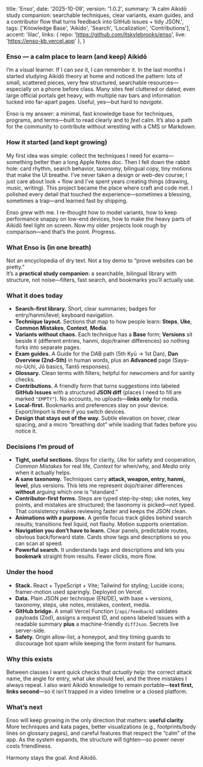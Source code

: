   title: 'Enso',
  date: '2025-10-09',
  version: '1.0.2',
  summary:
    'A calm Aikidō study companion: searchable techniques, clear variants, exam guides, and a contributor flow that turns feedback into GitHub issues + tidy JSON.',
  tags: ['Knowledge Base', 'Aikido', 'Search', 'Localization', 'Contributions'],
  accent: 'lilac',
  links: {
    repo: 'https://github.com/itskylebrooks/enso',
    live: 'https://enso-kb.vercel.app'
  },
}

### Enso — a calm place to learn (and keep) Aikidō

I’m a visual learner. If I can *see* it, I can remember it. In the last months I started studying Aikidō theory at home and noticed the pattern: lots of small, scattered pieces, very few structured, searchable resources—especially on a phone before class. Many sites feel cluttered or dated; even large official portals get heavy, with multiple nav bars and information tucked into far-apart pages. Useful, yes—but hard to *navigate*.

Enso is my answer: a minimal, fast knowledge base for techniques, programs, and terms—built to read clearly and to *feel* calm. It’s also a path for the community to contribute without wrestling with a CMS or Markdown.

### How it started (and kept growing)

My first idea was simple: collect the techniques I need for exams—something better than a long Apple Notes doc. Then I fell down the rabbit hole: card rhythm, search behavior, taxonomy, bilingual copy, tiny motions that make the UI breathe. I’ve never taken a design or web-dev course; I just care about look + flow and I’ve spent years creating things (drawing, music, writing). This project became the place where craft and code met. I polished every detail that touched the experience—sometimes a blessing, sometimes a trap—and learned fast by shipping.

Enso grew with me. I re-thought how to model variants, how to keep performance snappy on low-end devices, how to make the heavy parts of Aikidō feel light on screen. Now my older projects look rough by comparison—and that’s the point. Progress.

### What Enso is (in one breath)

Not an encyclopedia of dry text. Not a toy demo to “prove websites can be pretty.”  
It’s a **practical study companion**: a searchable, bilingual library with structure, not noise—filters, fast search, and bookmarks you’ll actually use.

### What it does today

- **Search-first library.** Short, clear summaries; badges for entry/hanmi/level; keyboard navigation.
- **Technique layout.** Sections that map to how people learn: **Steps**, **Uke**, **Common Mistakes**, **Context**, **Media**.
- **Variants without chaos.** Each technique has a **Base** form; **Versions** sit beside it (different entries, hanmi, dojo/trainer differences) so nothing forks into separate pages.
- **Exam guides.** A Guide for the DAB path (5th Kyū → 1st Dan), **Dan Overview (2nd–5th)** in human words, plus an **Advanced** page (Saya-no-Uchi, Jō basics, Tantō responses).
- **Glossary.** Clean terms with filters; helpful for newcomers and for sanity checks.
- **Contributions.** A friendly form that turns suggestions into labeled **GitHub Issues** with a structured **JSON diff** (places I need to fill are marked `"EMPTY"`). No accounts, no uploads—**links only** for media.
- **Local-first.** Bookmarks and preferences stay on your device. Export/Import is there if you switch devices.
- **Design that stays out of the way.** Subtle elevation on hover, clear spacing, and a micro “breathing dot” while loading that fades before you notice it.

### Decisions I’m proud of

- **Tight, useful sections.** *Steps* for clarity, *Uke* for safety and cooperation, *Common Mistakes* for real life, *Context* for when/why, and *Media* only when it actually helps.
- **A sane taxonomy.** Techniques carry **attack, weapon, entry, hanmi, level**, plus versions. This lets me represent dojo/trainer differences **without** arguing which one is “standard.”
- **Contributor-first forms.** Steps are typed step-by-step; uke notes, key points, and mistakes are structured; the taxonomy is picked—not typed. That consistency makes reviewing faster and keeps the JSON clean.
- **Animations with a purpose.** A gentle focus track glides behind search results; transitions feel liquid, not flashy. Motion supports orientation.
- **Navigation you don’t have to learn.** Clear panels, predictable routes, obvious back/forward state. Cards show tags and descriptions so you can scan at speed.
- **Powerful search.** It understands tags and descriptions and lets you **bookmark** straight from results. Fewer clicks, more flow.

### Under the hood

- **Stack.** React + TypeScript + Vite; Tailwind for styling; Lucide icons; framer-motion used sparingly. Deployed on Vercel.
- **Data.** Plain JSON per technique (EN/DE), with base + versions, taxonomy, steps, uke notes, mistakes, context, media.
- **GitHub bridge.** A small Vercel Function (`/api/feedback`) validates payloads (Zod), assigns a request ID, and opens labeled Issues with a readable summary **plus** a machine-friendly `diffJson`. Secrets live server-side.
- **Safety.** Origin allow-list, a honeypot, and tiny timing guards to discourage bot spam while keeping the form instant for humans.

### Why this exists

Between classes I want quick checks that *actually help*: the correct attack name, the angle for entry, what uke should feel, and the three mistakes I always repeat. I also want Aikidō knowledge to remain portable—**text first, links second**—so it isn’t trapped in a video timeline or a closed platform.

### What’s next

Enso will keep growing in the only direction that matters: **useful clarity**. More techniques and kata pages, better visualizations (e.g., footprints/body lines on glossary pages), and careful features that respect the “calm” of the app. As the system expands, the structure will tighten—so power never costs friendliness.

Harmony stays the goal. And Aikidō.